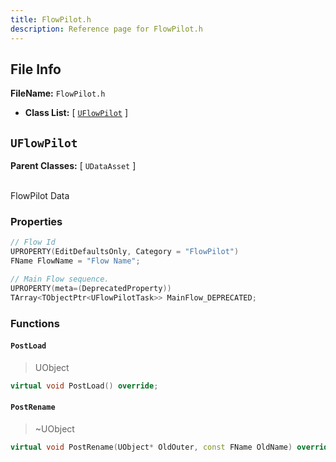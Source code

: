 ```yaml
---
title: FlowPilot.h
description: Reference page for FlowPilot.h
---
```


## File Info

__FileName:__ `FlowPilot.h`
- __Class List:__ 
[ [`UFlowPilot`](#uflowpilot) ]


## `UFlowPilot` 


__Parent Classes:__
[ `UDataAsset` ]

 \
FlowPilot Data 

### Properties

```cpp
// Flow Id 
UPROPERTY(EditDefaultsOnly, Category = "FlowPilot")
FName FlowName = "Flow Name";

// Main Flow sequence. 
UPROPERTY(meta=(DeprecatedProperty))
TArray<TObjectPtr<UFlowPilotTask>> MainFlow_DEPRECATED;

```

### Functions

#### `PostLoad`
> UObject 
```cpp
virtual void PostLoad() override;
```
#### `PostRename`
> ~UObject 
```cpp
virtual void PostRename(UObject* OldOuter, const FName OldName) override;
```
